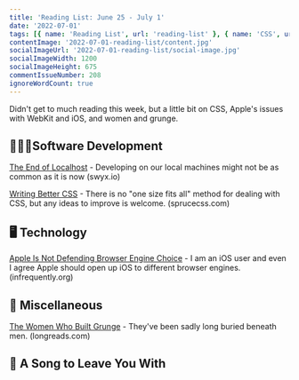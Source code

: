 ```yaml
---
title: 'Reading List: June 25 - July 1'
date: '2022-07-01'
tags: [{ name: 'Reading List', url: 'reading-list' }, { name: 'CSS', url: 'css'}, { name: 'Music', url: 'music'}, { name: 'Apple', url: 'apple'}, { name: 'Web Browsers', url: 'web-browsers'}]
contentImage: '2022-07-01-reading-list/content.jpg'
socialImageUrl: '2022-07-01-reading-list/social-image.jpg'
socialImageWidth: 1200
socialImageHeight: 675
commentIssueNumber: 208
ignoreWordCount: true
---
```


Didn't get to much reading this week, but a little bit on CSS, Apple's issues with WebKit and iOS, and women and grunge.

## 👨🏼‍💻Software Development

[The End of Localhost](https://swyx.io/the-end-of-localhost) - Developing on our local machines might not be as common as it is now <span className="domain-name">(swyx.io)</span>

[Writing Better CSS](https://sprucecss.com/blog/writing-better-css) - There is no "one size fits all" method for dealing with CSS, but any ideas to improve is welcome. <span className="domain-name">(sprucecss.com)</span>

## 🖥 Technology

[Apple Is Not Defending Browser Engine Choice](https://infrequently.org/2022/06/apple-is-not-defending-browser-engine-choice/) - I am an iOS user and even I agree Apple should open up iOS to different browser engines. <span className="domain-name">(infrequently.org)</span>

## 🎒 Miscellaneous

[The Women Who Built Grunge](https://longreads.com/2022/06/29/the-women-who-built-grunge/) - They've been sadly long buried beneath men. <span className="domain-name">(longreads.com)</span>

## 🎵 A Song to Leave You With

<YouTubeEmbed
    id="vfGZZJnoJ0U"
    title="Deaf Havana - Boston Square"
/>